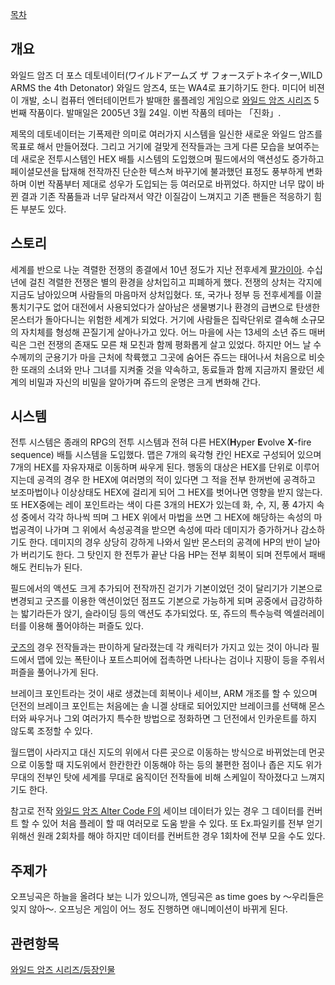 [[목차]]

== 개요 ==
와일드 암즈 더 포스 데토네이터(ワイルドアームズ ザ フォースデトネイター,WILD ARMS the 4th Detonator)
와일드 암즈4, 또는 WA4로 표기하기도 한다.
미디어 비젼이 개발, 소니 컴퓨터 엔터테이먼트가 발매한 롤플레잉 게임으로 [[와일드 암즈 시리즈]] 5번째 작품이다. 발매일은 2005년 3월 24일. 이번 작품의 테마는 「진화」.

제목의 데토네이터는 기폭제란 의미로 여러가지 시스템을 일신한 새로운 와일드 암즈를 목표로 해서 만들어졌다. 그리고 거기에 걸맞게 전작들과는 크게 다른 모습을 보여주는데 새로운 전투시스템인 HEX 배틀 시스템의 도입했으며 필드에서의 액션성도 증가하고 페이셜모션을 탑재해 전작까진 단순한 텍스쳐 바꾸기에 불과했던 표정도 풍부하게 변화하며 이번 작품부터 제대로 성우가 도입되는 등 여러모로 바뀌었다. 하지만 너무 많이 바뀐 결과 기존 작품들과 너무 달라져서 약간 이질감이 느껴지고 기존 팬들은 적응하기 힘든 부분도 있다.

== 스토리 ==
세계를 반으로 나눈 격렬한 전쟁의 종결에서 10년 정도가 지난 전후세계 [[팔가이아]].
수십년에 걸친 격렬한 전쟁은 별의 환경을 상처입히고 피폐하게 했다. 전쟁의 상처는 각지에 지금도 남아있으며 사람들의 마음마저 상처입혔다. 또, 국가나 정부 등 전후세계를 이끌 통치기구도 없어 대전에서 사용되었다가 살아남은 생물병기나 환경의 급변으로 탄생한 몬스터가 돌아다니는 위험한 세계가 되었다. 거기에 사람들은 집락단위로 결속해 소규모의 자치체를 형성해 끈질기게 살아나가고 있다.
어느 마을에 사는 13세의 소년 쥬드 매버릭은 그런 전쟁의 존재도 모른 채 모친과 함께 평화롭게 살고 있었다. 하지만 어느 날 수수께끼의 군용기가 마을 근처에 착륙했고 그곳에 숨어든 쥬드는 태어나서 처음으로 비슷한 또래의 소녀와 만나 그녀를 지켜줄 것을 약속하고, 동료들과 함께 지금까지 몰랐던 세계의 비밀과 자신의 비밀을 알아가며 쥬드의 운명은 크게 변화해 간다.

== 시스템 ==
전투 시스템은 종래의 RPG의 전투 시스템과 전혀 다른 HEX('''H'''yper '''E'''volve '''X'''-fire sequence) 배틀 시스템을 도입했다. 맵은 7개의 육각형 칸인 HEX로 구성되어 있으며 7개의 HEX를 자유자재로 이동하며 싸우게 된다. 행동의 대상은 HEX를 단위로 이루어지는데 공격의 경우 한 HEX에 여러명의 적이 있다면 그 적을 전부 한꺼번에 공격하고 보조마법이나 이상상태도 HEX에 걸리게 되어 그 HEX를 벗어나면 영향을 받지 않는다.
또 HEX중에는 레이 포인트라는 색이 다른 3개의 HEX가 있는데 화, 수, 지, 풍 4가지 속성 중에서 각각 하나씩 띄며 그 HEX 위에서 마법을 쓰면 그 HEX에 해당하는 속성의 마법공격이 나가며 그 위에서 속성공격을 받으면 속성에 따라 데미지가 증가하거나 감소하기도 한다.
데미지의 경우 상당히 강하게 나와서 일반 몬스터의 공격에 HP의 반이 날아가 버리기도 한다. 그 탓인지 한 전투가 끝난 다음 HP는 전부 회복이 되며 전투에서 패배해도 컨티뉴가 된다.

필드에서의 액션도 크게 추가되어 전작까진 걷기가 기본이었던 것이 달리기가 기본으로 변경되고 굿즈를 이용한 액션이었던 점프도 기본으로 가능하게 되며 공중에서 급강하하는 밟기라든가 앉기, 슬라이딩 등의 액션도 추가되었다. 또, 쥬드의 특수능력 엑셀러레이터를 이용해 풀어야하는 퍼즐도 있다.

[[굿즈]]의 경우 전작들과는 판이하게 달라졌는데 각 캐릭터가 가지고 있는 것이 아니라 필드에서 맵에 있는 폭탄이나 포트스피어에 접촉하면 나타나는 검이나 지팡이 등을 주워서 퍼즐을 풀어나가게 된다.

브레이크 포인트라는 것이 새로 생겼는데 회복이나 세이브, ARM 개조를 할 수 있으며 던전의 브레이크 포인트는 처음에는 솔 니겔 상태로 되어있지만 브레이크를 선택해 몬스터와 싸우거나 그외 여러가지 특수한 방법으로 정화하면 그 던전에서 인카운트를 하지 않도록 조정할 수 있다.

월드맵이 사라지고 대신 지도의 위에서 다른 곳으로 이동하는 방식으로 바뀌었는데 먼곳으로 이동할 때 지도위에서 한칸한칸 이동해야 하는 등의 불편한 점이나 좁은 지도 위가 무대의 전부인 탓에 세계를 무대로 움직이던 전작들에 비해 스케일이 작아졌다고 느껴지기도 한다.

참고로 전작 [[와일드 암즈 Alter Code F]]의 세이브 데이터가 있는 경우 그 데이터를 컨버트 할 수 있어 처음 플레이 할 때 여러모로 도움 받을 수 있다. 또 Ex.파일키를 전부 얻기 위해선 원래 2회차를 해야 하지만 데이터를 컨버트한 경우 1회차에 전부 모을 수도 있다.

== 주제가 ==
오프닝곡은 하늘을 올려다 보는 니가 있으니까, 엔딩곡은 as time goes by 〜우리들은 잊지 않아〜. 오프닝은 게임이 어느 정도 진행하면 애니메이션이 바뀌게 된다.

{{{#!html
<iframe width="560" height="315" src="//www.youtube.com/embed/osw40R2SxC4" frameborder="0" allowfullscreen></iframe>
오프닝 1번째

<iframe width="560" height="315" src="//www.youtube.com/embed/V8vGb3-_wLw" frameborder="0" allowfullscreen></iframe>
오프닝 2번째

<object width="480" height="385"><param name="movie" value="http://www.youtube.com/v/sbmP0mQuvXc?fs=1&amp;hl=ko_KR"></param><param name="allowFullScreen" value="true"></param><param name="allowscriptaccess" value="always"></param><embed src="http://www.youtube.com/v/sbmP0mQuvXc?fs=1&amp;hl=ko_KR" type="application/x-shockwave-flash" allowscriptaccess="always" allowfullscreen="true" width="480" height="385"></embed></object>
엔딩
}}}

== 관련항목 ==
[[와일드 암즈 시리즈/등장인물]]

